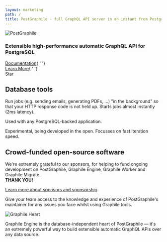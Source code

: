 ```yaml
---
layout: marketing
path: /
title: PostGraphile - full GraphQL API server in an instant from PostgreSQL database
---
```



<MarketingLayout blue>
<MarketingSection bg="dark" nopad>
<div style={{height: '60px'}} />
</MarketingSection>

<MarketingSection bg="white">


<Flex>
  <Col className="center" span="8">
    <img src={postgresPostgraphileGraphql} style={{ maxWidth: "80%" }} alt="PostGraphile" />
  </Col>
</Flex>

### Extensible high-performance automatic GraphQL API for PostgreSQL


<div class='df flex-row justify-center' style={{height: '3rem'}}>
  <div class='ph2 df flex-column justify-center'>
  <a class='button--outline' href='/postgraphile/introduction/'><span class='fas fa-book-open' /> Documentation</a>{ ' '}
  </div>
  <div class='ph2 df flex-column justify-center'>
  <a class='button--solid' href='/postgraphile/'><span class='fas fa-arrow-right' /> Learn More</a>{ ' '}
  </div>
  <div class='ph2 df h-100 flex-column justify-center'>
  <GitHubButton
  href="https://github.com/graphile/postgraphile"
  data-size="large"
  data-show-count="true"
  aria-label="Star graphile/postgraphile on GitHub">
    Star
  </GitHubButton>
  </div>
</div>

</MarketingSection>

<MarketingDivide from="white" to="medium" via="light" down />


<MarketingSection bg="medium">

## Database tools

<Flex>
<Col span="6">

<MarketingProduct name="Graphile Worker" headline="High performance Node.js/PostgreSQL job queue" docs="https://github.com/graphile/worker"
github="https://github.com/graphile/worker">
Run jobs (e.g. sending emails, generating PDFs, …) "in the background" so
that your HTTP response code is not held up. Starts jobs almost instantly (2ms latency).

Used with any PostgreSQL-backed application.

</MarketingProduct>

</Col>
<Col span="6">

<MarketingProduct
name="Graphile Migrate"
tag="alpha"
headline="Opinionated SQL-powered productive roll-forward migration tool for PostgreSQL."
docs="https://github.com/graphile/migrate"
github="https://github.com/graphile/migrate">

Experimental, being developed in the open. Focusses on fast iteration speed.

</MarketingProduct>
</Col>
</Flex>

</MarketingSection>

<MarketingDivide from="medium" to="light" down />

<MarketingSection bg="light">

## Crowd-funded open-source software


<div style={{maxWidth: '48rem', margin: '0 auto'}}>

We're extremely grateful to our sponsors, for helping to fund ongoing
development on PostGraphile, Graphile Engine, Graphile Worker and Graphile
Migrate.  
**THANK YOU!**

</div>

<a class='button--solid-light' href='/sponsor/'><span class='fas fa-arrow-right' /> Learn more about sponsors and sponsorship</a>


</MarketingSection>


<MarketingDivide from="light" to="nodes" />
<MarketingSection bg="nodes">
<MarketingProduct big name="Professional Support" headline="Guaranteed response to critical issues in under 1 business day" more="/support/">
Give your team access to the knowledge and experience of PostGraphile's maintainer for any issues you face whilst using Graphile tools. 
</MarketingProduct>

</MarketingSection>
<MarketingDivide from="nodes" to="dark" />

<MarketingSection bg="dark">


<Flex>
<Col span="6">

<img
src="/images/graphile.optimized.svg"
alt="Graphile Heart"
class='mw5 pt4'
/>

</Col>
<Col span="6">
<MarketingProduct
big
name="Graphile Engine"
headline="Build high-performance easily-extensible GraphQL schemas by combining plugins"
docs="/graphile-build/getting-started/"
more="/graphile-build/"
>

Graphile Engine is the database-independent heart of PostGraphile — it's an
extremely powerful way to build extensible automatic GraphQL APIs over any
data source.

</MarketingProduct>
</Col>
</Flex>


</MarketingSection>
<MarketingDivide from="dark" to="white" via="light" down />


</MarketingLayout>
